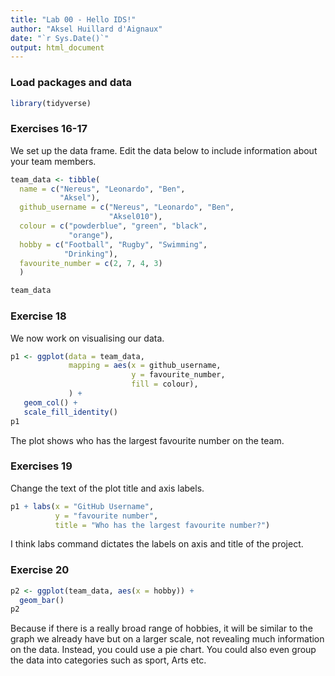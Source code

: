 ```yaml
---
title: "Lab 00 - Hello IDS!"
author: "Aksel Huillard d'Aignaux"
date: "`r Sys.Date()`"
output: html_document
---
```


### Load packages and data

```r
library(tidyverse) 
```

### Exercises 16-17

We set up the data frame. Edit the data below to include information about your team members.

```r
team_data <- tibble(
  name = c("Nereus", "Leonardo", "Ben", 
           "Aksel"),
  github_username = c("Nereus", "Leonardo", "Ben", 
                      "Aksel010"), 
  colour = c("powderblue", "green", "black", 
             "orange"),
  hobby = c("Football", "Rugby", "Swimming", 
            "Drinking"),
  favourite_number = c(2, 7, 4, 3)
  )

team_data
```

### Exercise 18

We now work on visualising our data. 

```r
p1 <- ggplot(data = team_data, 
             mapping = aes(x = github_username, 
                           y = favourite_number,
                           fill = colour), 
             ) +
   geom_col() +
   scale_fill_identity()
p1
```


The plot shows who has the largest favourite number on the team.

### Exercises 19

Change the text of the plot title and axis labels.

```r
p1 + labs(x = "GitHub Username", 
          y = "favourite number",
          title = "Who has the largest favourite number?")
```

I think labs command dictates the labels on axis and title of the project.

### Exercise 20

```r
p2 <- ggplot(team_data, aes(x = hobby)) +
  geom_bar()
p2
```

Because if there is a really broad range of hobbies, it will be similar to the graph we already have but on a larger scale, not revealing much information on the data. Instead, you could use a pie chart. You could also even group the data into categories such as sport, Arts etc.

